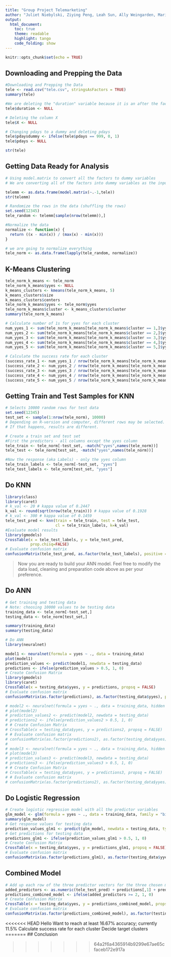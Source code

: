 ```yaml
---
title: "Group Project Telemarketing"
author: "Juliet Niebylski, Ziying Peng, Leah Sun, Ally Weingarden, Marisa Wong"
output:
  html_document:
    toc: true
    theme: readable
    highlight: tango
    code_folding: show
---
```


```r
knitr::opts_chunk$set(echo = TRUE)
```

## Downloading and Prepping the Data

```r
#Downloading and Prepping the Data
tele <- read.csv("tele.csv", stringsAsFactors = TRUE)
summary(tele)

#We are deleting the "duration" variable because it is an after the fact measurement. We only should be using variables that we know before the call
tele$duration <- NULL

# Deleting the column X
tele$X <- NULL

# Changing pdays to a dummy and deleting pdays
tele$pdaysdummy <- ifelse(tele$pdays == 999, 0, 1)
tele$pdays <- NULL

str(tele)
```

## Getting Data Ready for Analysis

```r
# Using model.matrix to convert all the factors to dummy variables
# We are converting all of the factors into dummy variables as the input into knn has to be numeric

telemm <- as.data.frame(model.matrix(~.-1,tele))
str(telemm)

# Randomize the rows in the data (shuffling the rows)
set.seed(12345)
tele_random <- telemm[sample(nrow(telemm)),]

#Normalize the data
normalize <- function(x) {
  return ((x - min(x)) / (max(x) - min(x)))
}

# we are going to normalize everything 
tele_norm <- as.data.frame(lapply(tele_random, normalize))
```

## K-Means Clustering

```r
tele_norm_k_means <- tele_norm
tele_norm_k_means$yyes <- NULL
k_means_clusters <- kmeans(tele_norm_k_means, 5)
k_means_clusters$size
k_means_clusters$centers
tele_norm_k_means$yyes <- tele_norm$yyes
tele_norm_k_means$cluster <- k_means_clusters$cluster
summary(tele_norm_k_means)

# Calculate number of 1s for yyes for each cluster
num_yyes_1 <- sum(tele_norm_k_means[tele_norm_k_means$cluster == 1,]$yyes)
num_yyes_2 <- sum(tele_norm_k_means[tele_norm_k_means$cluster == 2,]$yyes)
num_yyes_3 <- sum(tele_norm_k_means[tele_norm_k_means$cluster == 3,]$yyes)
num_yyes_4 <- sum(tele_norm_k_means[tele_norm_k_means$cluster == 4,]$yyes)
num_yyes_5 <- sum(tele_norm_k_means[tele_norm_k_means$cluster == 5,]$yyes)

# Calculate the success rate for each cluster
(success_rate_1 <- num_yyes_1 / nrow(tele_norm_k_means[tele_norm_k_means$cluster == 1,]))
(success_rate_2 <- num_yyes_2 / nrow(tele_norm_k_means[tele_norm_k_means$cluster == 2,]))
(success_rate_3 <- num_yyes_3 / nrow(tele_norm_k_means[tele_norm_k_means$cluster == 3,]))
(success_rate_4 <- num_yyes_4 / nrow(tele_norm_k_means[tele_norm_k_means$cluster == 4,]))
(success_rate_5 <- num_yyes_5 / nrow(tele_norm_k_means[tele_norm_k_means$cluster == 5,]))
```













## Getting Train and Test Samples for KNN

```r
# Selects 10000 random rows for test data
set.seed(12345)
test_set <- sample(1:nrow(tele_norm), 10000) 
# Depending on R-version and computer, different rows may be selected. 
# If that happens, results are different. 

# Create a train set and test set
#First the predictors - all columns except the yyes column
tele_train <- tele_norm[-test_set, -match("yyes",names(tele_norm))]
tele_test <- tele_norm[test_set, -match("yyes",names(tele_norm))]

#Now the response (aka Labels) - only the yyes column
tele_train_labels <- tele_norm[-test_set, "yyes"]
tele_test_labels <- tele_norm[test_set, "yyes"]

```

## Do KNN

```r
library(class)
library(caret)
# k_val <- 20 # kappa value of 0.2447
k_val <- round(sqrt(nrow(tele_train))) # kappa value of 0.1928
# k_val <- 300 # kappa value of 0.1459
tele_test_pred <- knn(train = tele_train, test = tele_test,
                      cl = tele_train_labels, k=k_val)
#Evaluate model results
library(gmodels)
CrossTable(x = tele_test_labels, y = tele_test_pred, 
           prop.chisq=FALSE)
# Evaluate confusion matrix
confusionMatrix(tele_test_pred, as.factor(tele_test_labels), positive = "1")
```


> Now you are ready to build your ANN model. Feel free to modify the data load, cleaning and preparation code above as per your preference.

## Do ANN

```r
# Get training and testing data
# Note: choosing 10000 values to be testing data
training_data <- tele_norm[-test_set,]
testing_data <- tele_norm[test_set,]

summary(training_data)
summary(testing_data)

# Do ANN
library(neuralnet)

model1 <- neuralnet(formula = yyes ~ ., data = training_data)
plot(model1)
prediction_values <- predict(model1, newdata = testing_data)
predictions <- ifelse(prediction_values > 0.5, 1, 0)
# Create Confusion Matrix
library(gmodels)
library(caret)
CrossTable(x = testing_data$yyes, y = predictions, propsq = FALSE)
# Evaluate confusion matrix
confusionMatrix(as.factor(predictions), as.factor(testing_data$yyes), positive = "1")

# model2 <- neuralnet(formula = yyes ~ ., data = training_data, hidden = 3)
# plot(model2)
# prediction_values2 <- predict(model2, newdata = testing_data)
# predictions2 <- ifelse(prediction_values2 > 0.5, 1, 0)
# # Create Confusion Matrix
# CrossTable(x = testing_data$yyes, y = predictions2, propsq = FALSE)
# # Evaluate confusion matrix
# confusionMatrix(as.factor(predictions2), as.factor(testing_data$yyes), positive = "1")
# 
# model3 <- neuralnet(formula = yyes ~ ., data = training_data, hidden = c(3, 2))
# plot(model3)
# prediction_values3 <- predict(model3, newdata = testing_data)
# predictions3 <- ifelse(prediction_values3 > 0.5, 1, 0)
# # Create Confusion Matrix
# CrossTable(x = testing_data$yyes, y = predictions3, propsq = FALSE)
# # Evaluate confusion matrix
# confusionMatrix(as.factor(predictions2), as.factor(testing_data$yyes), positive = "1")
```

## Do Logistic Regression

```r
# Create logistic regression model with all the predictor variables
glm_model <- glm(formula = yyes ~ ., data = training_data, family = "binomial")
summary(glm_model)
# Get response values for testing data
prediction_values_glm1 <- predict(glm_model, newdata = testing_data, type = "response")
# Get predictions for testing data
predictions_glm1 <- ifelse(prediction_values_glm1 > 0.5, 1, 0)
# Create Confusion Matrix
CrossTable(x = testing_data$yyes, y = predictions_glm1, propsq = FALSE)
# Evaluate confusion matrix
confusionMatrix(as.factor(predictions_glm1), as.factor(testing_data$yyes), positive = "1")
```

## Combined Model

```r
# Add up each row of the three predictor vectors for the three chosen models
added_predictors <- as.numeric(tele_test_pred) + predictions[,1] + predictions_glm1
predictions_combined_model <- ifelse(added_predictors >= 2, 1, 0)
# Create Confusion Matrix
CrossTable(x = testing_data$yyes, y = predictions_combined_model, propsq = FALSE)
# Evaluate confusion matrix
confusionMatrix(as.factor(predictions_combined_model), as.factor(testing_data$yyes), positive = "1")
```


<<<<<<< HEAD
Hello
Want to reach at least 16.67% accuracy; currently 11.5%
Calculate success rate for each cluster
Decide target clusters
=======
## Conclusion


>>>>>>> 64a2f6a4365914b9299e67ae65cfaceb172e917a
